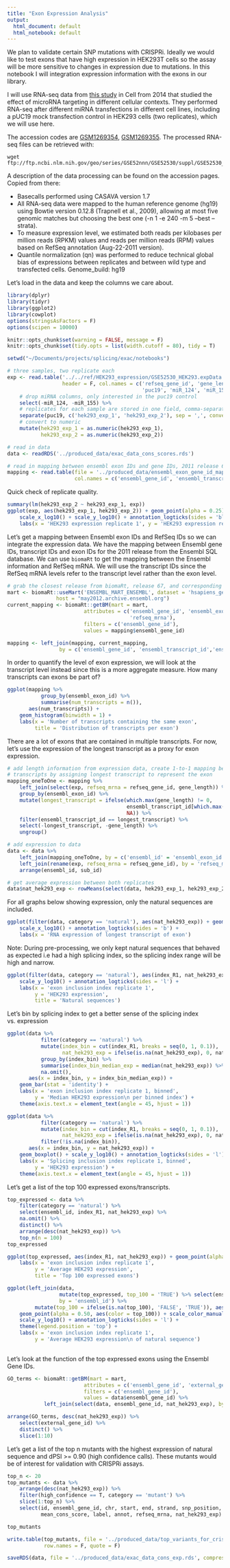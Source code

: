 ```yaml
---
title: "Exon Expression Analysis"
output:
  html_document: default
  html_notebook: default
---
```


We plan to validate certain SNP mutations with CRISPRi. Ideally we would like to test exons that have high expression in HEK293T cells so the assay will be more sensitive to changes in expression due to mutations. In this notebook I will integration expression information with the exons in our library.

I will use RNA-seq data from [this study](http://www.cell.com/molecular-cell/abstract/S1097-2765(14)00129-4) in Cell from 2014 that studied the effect of microRNA targeting in different cellular contexts. They performed RNA-seq after different miRNA transfections in different cell lines, including a pUC19 mock transfection control in HEK293 cells (two replicates), which we will use here. 

The accession codes are [GSM1269354](https://www.ncbi.nlm.nih.gov/geo/query/acc.cgi?acc=GSM1269354), [GSM1269355](https://www.ncbi.nlm.nih.gov/geo/query/acc.cgi?acc=GSM1269355). The processed RNA-seq files can be retrieved with:

```
wget ftp://ftp.ncbi.nlm.nih.gov/geo/series/GSE52nnn/GSE52530/suppl/GSE52530_HEK293.expData.qn.txt.gz
```

A description of the data processing can be found on the accession pages. Copied from there: 

- Basecalls performed using CASAVA version 1.7
- All RNA-seq data were mapped to the human reference genome (hg19) using Bowtie version 0.12.8 (Trapnell et al., 2009), allowing at most five genomic matches but choosing the best one (-n 1 -e 240 -m 5 --best --strata).
- To measure expression level, we estimated both reads per kilobases per million reads (RPKM) values and reads per million reads (RPM) values based on RefSeq annotation (Aug-22-2011 version).
- Quantile normalization (qn) was performed to reduce technical global bias of expressions between replicates and between wild type and transfected cells.
Genome_build: hg19

Let's load in the data and keep the columns we care about.
```r
library(dplyr)
library(tidyr)
library(ggplot2)
library(cowplot)
options(stringsAsFactors = F)
options(scipen = 10000)

knitr::opts_chunk$set(warning = FALSE, message = F)
knitr::opts_chunk$set(tidy.opts = list(width.cutoff = 80), tidy = T)

setwd("~/Documents/projects/splicing/exac/notebooks")
```

```r
# three samples, two replicate each
exp <- read.table('../../ref/HEK293_expression/GSE52530_HEK293.expData.qn.txt', sep = '\t',
                  header = F, col.names = c('refseq_gene_id', 'gene_length',
                                            'puc19', 'miR_124', 'miR_155')) %>%
    # drop miRNA columns, only interested in the puc19 control
    select(-miR_124, -miR_155) %>%
    # replicates for each sample are stored in one field, comma-separated. Separate these columns out
    separate(puc19, c('hek293_exp_1', 'hek293_exp_2'), sep = ',', convert = T) %>% 
    # convert to numeric
    mutate(hek293_exp_1 = as.numeric(hek293_exp_1),
           hek293_exp_2 = as.numeric(hek293_exp_2))

# read in data
data <- readRDS('../produced_data/exac_data_cons_scores.rds')

# read in mapping between ensembl exon IDs and gene IDs, 2011 release 63, hg19
mapping <- read.table(file = '../produced_data/ensembl_exon_gene_id_mapping.txt', 
                      col.names = c('ensembl_gene_id', 'ensembl_transcript_id', 'ensembl_exon_id'))
```

Quick check of replicate quality.
```r
summary(lm(hek293_exp_2 ~ hek293_exp_1, exp))
ggplot(exp, aes(hek293_exp_1, hek293_exp_2)) + geom_point(alpha = 0.25) +
    scale_x_log10() + scale_y_log10() + annotation_logticks(sides = 'bl') +
    labs(x = 'HEK293 expression replicate 1', y = 'HEK293 expression replicate 2')
```

Let's get a mapping between Ensembl exon IDs and RefSeq IDs so we can integrate the expression data. We have the mapping between Ensembl gene IDs, transcript IDs and exon IDs for the 2011 release from the Ensembl SQL database. We can use `biomaRt` to get the mapping between the Ensembl information and RefSeq mRNA. We will use the transcript IDs since the RefSeq mRNA levels refer to the transcript level rather than the exon level.

```r
# grab the closest release from biomaRt, release 67, and corresponding RefSeq IDs
mart <- biomaRt::useMart('ENSEMBL_MART_ENSEMBL', dataset = 'hsapiens_gene_ensembl',
                host = "may2012.archive.ensembl.org")
current_mapping <- biomaRt::getBM(mart = mart, 
                         attributes = c('ensembl_gene_id', 'ensembl_exon_id', 'ensembl_transcript_id',
                                        'refseq_mrna'), 
                         filters = c('ensembl_gene_id'),
                         values = mapping$ensembl_gene_id)

mapping <- left_join(mapping, current_mapping, 
                 by = c('ensembl_gene_id', 'ensembl_transcript_id','ensembl_exon_id'))
```

In order to quantify the level of exon expression, we will look at the transcript level instead since this is a more aggregate measure. How many transcripts can exons be part of?

```r
ggplot(mapping %>% 
           group_by(ensembl_exon_id) %>% 
           summarise(num_transcripts = n()),
       aes(num_transcripts)) + 
    geom_histogram(binwidth = 1) +
    labs(x = 'Number of transcripts containing the same exon', 
         title = 'Distribution of transcripts per exon')
```

There are a lot of exons that are contained in multiple transcripts. For now, let's use the expression of the longest transcript as a proxy for exon expression.

```r
# add length information from expression data, create 1-to-1 mapping between exons and 
# transcripts by assigning longest transcript to represent the exon
mapping_oneToOne <- mapping %>% 
    left_join(select(exp, refseq_mrna = refseq_gene_id, gene_length)) %>% 
    group_by(ensembl_exon_id) %>% 
    mutate(longest_transcript = ifelse(which.max(gene_length) != 0, 
                                       ensembl_transcript_id[which.max(gene_length)],
                                       NA)) %>% 
    filter(ensembl_transcript_id == longest_transcript) %>% 
    select(-longest_transcript, -gene_length) %>% 
    ungroup()

# add expression to data
data <- data %>% 
    left_join(mapping_oneToOne, by = c('ensembl_id' = 'ensembl_exon_id')) %>% 
    left_join(rename(exp, refseq_mrna = refseq_gene_id), by = 'refseq_mrna') %>% 
    arrange(ensembl_id, sub_id)

# get average expression between both replicates
data$nat_hek293_exp <- rowMeans(select(data, hek293_exp_1, hek293_exp_2))
```

For all graphs below showing expression, only the natural sequences are included. 

```r
ggplot(filter(data, category == 'natural'), aes(nat_hek293_exp)) + geom_histogram() + 
    scale_x_log10() + annotation_logticks(sides = 'b') +
    labs(x = 'RNA expression of longest transcript of exon')
```

Note: During pre-processing, we only kept natural sequences that behaved as expected i.e had a high splicing index, so the splicing index range will be high and narrow.

```r
ggplot(filter(data, category == 'natural'), aes(index_R1, nat_hek293_exp)) + geom_point(alpha = 0.25) +
    scale_y_log10() + annotation_logticks(sides = 'l') +
    labs(x = 'exon inclusion index replicate 1', 
         y = 'HEK293 expression',
         title = 'Natural sequences') 
```

Let's bin by splicing index to get a better sense of the splicing index vs. expression

```r
ggplot(data %>% 
           filter(category == 'natural') %>% 
           mutate(index_bin = cut(index_R1, breaks = seq(0, 1, 0.1)),
                  nat_hek293_exp = ifelse(is.na(nat_hek293_exp), 0, nat_hek293_exp)) %>% 
           group_by(index_bin) %>% 
           summarise(index_bin_median_exp = median(nat_hek293_exp)) %>% 
           na.omit(), 
       aes(x = index_bin, y = index_bin_median_exp)) + 
    geom_bar(stat = 'identity') +
    labs(x = 'exon inclusion index replicate 1, binned',
         y = 'Median HEK293 expression\n per binned index') +
    theme(axis.text.x = element_text(angle = 45, hjust = 1))
```

```r
ggplot(data %>% 
           filter(category == 'natural') %>% 
           mutate(index_bin = cut(index_R1, breaks = seq(0, 1, 0.1)),
                  nat_hek293_exp = ifelse(is.na(nat_hek293_exp), 0, nat_hek293_exp)) %>% 
           filter(!is.na(index_bin)), 
       aes(x = index_bin, y = nat_hek293_exp)) + 
    geom_boxplot() + scale_y_log10() + annotation_logticks(sides = 'l') +
    labs(x = 'Splicing inclusion index replicate 1, binned',
         y = 'HEK293 expression') +
    theme(axis.text.x = element_text(angle = 45, hjust = 1))
```

Let's get a list of the top 100 expressed exons/transcripts.

```r
top_expressed <- data %>% 
    filter(category == 'natural') %>% 
    select(ensembl_id, index_R1, nat_hek293_exp) %>% 
    na.omit() %>% 
    distinct() %>% 
    arrange(desc(nat_hek293_exp)) %>% 
    top_n(n = 100)
top_expressed
```

```r
ggplot(top_expressed, aes(index_R1, nat_hek293_exp)) + geom_point(alpha = 0.25) +
    labs(x = 'exon inclusion index replicate 1', 
         y = 'Average HEK293 expression',
         title = 'Top 100 expressed exons')
```

```r
ggplot(left_join(data, 
                 mutate(top_expressed, top_100 = 'TRUE') %>% select(ensembl_id, top_100),
                 by = 'ensembl_id') %>% 
         mutate(top_100 = ifelse(is.na(top_100), 'FALSE', 'TRUE')), aes(x = index_R1, y = nat_hek293_exp)) + 
    geom_point(alpha = 0.50, aes(color = top_100)) + scale_color_manual(values = c('black', 'blue'), name = 'top 100') +
    scale_y_log10() + annotation_logticks(sides = 'l') + 
    theme(legend.position = 'top') + 
    labs(x = 'exon inclusion index replicate 1', 
         y = 'Average HEK293 expression\n of natural sequence') 
    
```

Let's look at the function of the top expressed exons using the Ensembl Gene IDs.

```r
GO_terms <- biomaRt::getBM(mart = mart, 
                         attributes = c('ensembl_gene_id', 'external_gene_id', 'go_id', 'name_1006', 'definition_1006'), 
                         filters = c('ensembl_gene_id'),
                         values = data$ensembl_gene_id) %>% 
            left_join(select(data, ensembl_gene_id, nat_hek293_exp), by = 'ensembl_gene_id')

arrange(GO_terms, desc(nat_hek293_exp)) %>% 
    select(external_gene_id) %>% 
    distinct() %>% 
    slice(1:10)
```

Let's get a list of the top n mutants with the highest expression of natural sequence and dPSI >= 0.90 (high confidence calls). These mutants would be of interest for validation with CRISPRi assays.

```r
top_n <- 20
top_mutants <- data %>% 
    arrange(desc(nat_hek293_exp)) %>% 
    filter(high_confidence == T, category == 'mutant') %>% 
    slice(1:top_n) %>% 
    select(id, ensembl_gene_id, chr, start, end, strand, snp_position, sequence, dpsi_R1, dpsi_R2, 
           mean_cons_score, label, annot, refseq_mrna, nat_hek293_exp)

top_mutants

write.table(top_mutants, file = '../produced_data/top_variants_for_crispri.txt', sep = '\t',
            row.names = F, quote = F)
```

```r
saveRDS(data, file = '../produced_data/exac_data_cons_exp.rds', compress = T)
```

